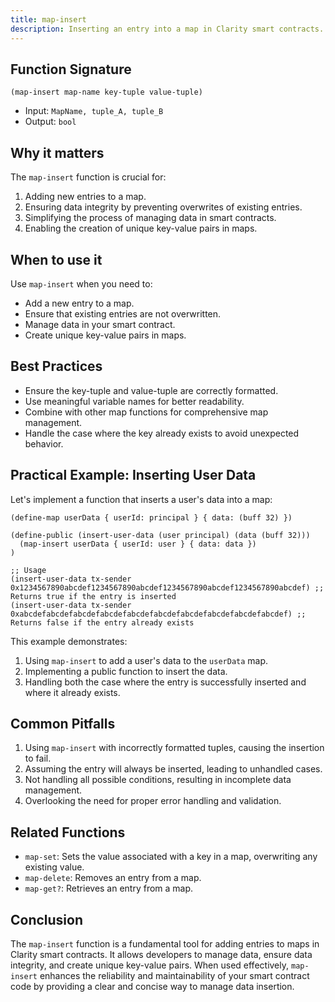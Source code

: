 ```yaml
---
title: map-insert
description: Inserting an entry into a map in Clarity smart contracts.
---
```


## Function Signature

```clarity
(map-insert map-name key-tuple value-tuple)
```

- Input: `MapName, tuple_A, tuple_B`
- Output: `bool`

## Why it matters

The `map-insert` function is crucial for:

1. Adding new entries to a map.
2. Ensuring data integrity by preventing overwrites of existing entries.
3. Simplifying the process of managing data in smart contracts.
4. Enabling the creation of unique key-value pairs in maps.

## When to use it

Use `map-insert` when you need to:

- Add a new entry to a map.
- Ensure that existing entries are not overwritten.
- Manage data in your smart contract.
- Create unique key-value pairs in maps.

## Best Practices

- Ensure the key-tuple and value-tuple are correctly formatted.
- Use meaningful variable names for better readability.
- Combine with other map functions for comprehensive map management.
- Handle the case where the key already exists to avoid unexpected behavior.

## Practical Example: Inserting User Data

Let's implement a function that inserts a user's data into a map:

```clarity
(define-map userData { userId: principal } { data: (buff 32) })

(define-public (insert-user-data (user principal) (data (buff 32)))
  (map-insert userData { userId: user } { data: data })
)

;; Usage
(insert-user-data tx-sender 0x1234567890abcdef1234567890abcdef1234567890abcdef1234567890abcdef) ;; Returns true if the entry is inserted
(insert-user-data tx-sender 0xabcdefabcdefabcdefabcdefabcdefabcdefabcdefabcdefabcdefabcdef) ;; Returns false if the entry already exists
```

This example demonstrates:
1. Using `map-insert` to add a user's data to the `userData` map.
2. Implementing a public function to insert the data.
3. Handling both the case where the entry is successfully inserted and where it already exists.

## Common Pitfalls

1. Using `map-insert` with incorrectly formatted tuples, causing the insertion to fail.
2. Assuming the entry will always be inserted, leading to unhandled cases.
3. Not handling all possible conditions, resulting in incomplete data management.
4. Overlooking the need for proper error handling and validation.

## Related Functions

- `map-set`: Sets the value associated with a key in a map, overwriting any existing value.
- `map-delete`: Removes an entry from a map.
- `map-get?`: Retrieves an entry from a map.

## Conclusion

The `map-insert` function is a fundamental tool for adding entries to maps in Clarity smart contracts. It allows developers to manage data, ensure data integrity, and create unique key-value pairs. When used effectively, `map-insert` enhances the reliability and maintainability of your smart contract code by providing a clear and concise way to manage data insertion.

